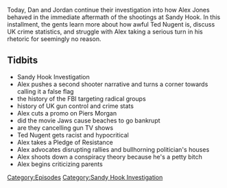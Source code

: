 {{DEFAULTSORT:
    #_EPISODE_0269:December 19, 2012
}}{{Episode
    | title           = December 19, 2012
    | caption         = Listen to this episode on [https://knowledgefight.libsyn.com/knowledge-fight-december-19-2012 Libsyn] [https://open.spotify.com/episode/1k9hG7VuA4GZqfZsjg20xB Spotify], Read the [[Transcript/269: December 19, 2012|Unofficial Transcript]]
    | episodeNumber   = 269
    | length          = 02:15:05
    | airDate         = February 27, 2019
    | coverageDate    = December 19, 2012
    | episodeType     = [[:Category:Sandy Hook Investigation|Sandy Hook Investigation]]
    | appearance      = [[Rob Dew]], [[Larry Pratt]], [[Piers Morgan]], [[Stewart Rhodes]], [[Tench Coxe aka Mr Facing-both-ways]], [[Ted Nugent]], [[Jon Rappoport]]
    | previousEpisode = [[268: December 17-18, 2012]]
    | nextEpisode     = [[270: The Rogan Return]]
}}

{{Stub}}

Today, Dan and Jordan continue their investigation into how Alex Jones behaved in the immediate aftermath of the shootings at Sandy Hook. In this installment, the gents learn more about how awful Ted Nugent is, discuss UK crime statistics, and struggle with Alex taking a serious turn in his rhetoric for seemingly no reason.

==Tidbits==

*Sandy Hook Investigation
*Alex pushes a second shooter narrative and turns a corner towards calling it a false flag
*the history of the FBI targeting radical groups
*history of UK gun control and crime stats
*Alex cuts a promo on Piers Morgan
*did the movie Jaws cause beaches to go bankrupt
*are they cancelling gun TV shows
*Ted Nugent gets racist and hypocritical
*Alex takes a Pledge of Resistance
*Alex advocates disrupting rallies and bullhorning politician's houses
*Alex shoots down a conspiracy theory because he's a petty bitch
*Alex begins criticizing parents

[[Category:Episodes]]
[[Category:Sandy Hook Investigation]]
